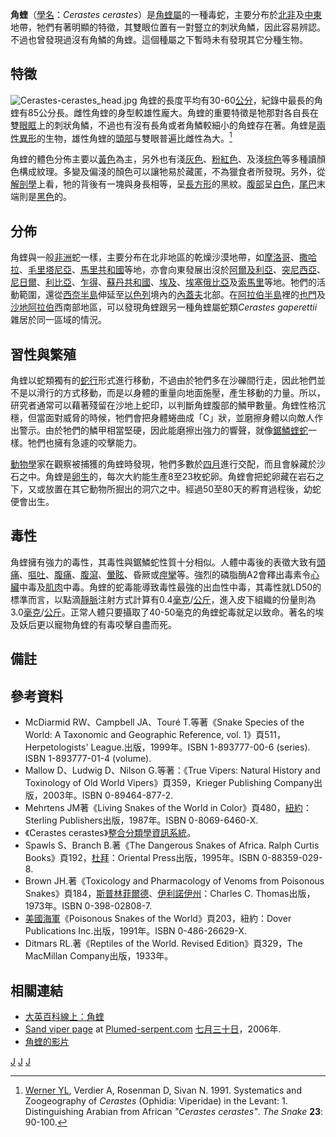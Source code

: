 {{Speciesbox 
| genus = Cerastes
| species = cerastes
| image = Hornviper Cerastes cerastes.jpg
| image_caption =
| authority = [[卡爾·林奈|Linnaeus]], 1758
| synonyms  =
* [''Coluber''] ''Cerastes'' <small>[[Carl_Linnaeus|Linnaeus]], [[自然系統第十版|1758]]</small>
* ''Coluber cornutus'' <br><small>Linnaeus ''In'' [[Fredrik_Hasselqvist|Hasselquist]], 1762</small>
* ''Cerastes cornutus'' <small>— [[Peter_Forsskål|Forskål]], 1775</small>
* ''Vipera Cerastes'' <br><small>— [[Charles-Nicolas-Sigisbert_Sonnini_de_Manoncourt|Sonnini]] & [[Pierre_André_Latreille|Latreille]], 1801</small>
* ''Cerastes Hasselquistii'' <small>[[John_Edward_Gray|Gray]], 1842</small>
* ''Cerastes Aegyptiacus'' <br><small>[[André_Marie_Constant_Duméril|A.M.C. Duméril]], [[Gabriel_Bibron|Bibron]] & <br>[[Auguste_Duméril|A.H.A. Duméril]], 1854</small>
* ''Echidna atricaudata'' <small>A.M.C. Duméril, Bibron & A.H.A. Duméril, 1854</small>
* ''Vipera Avicennae'' <small>[[Giorgio_Jan|Jan]], 1859</small>
* ''V''[''ipera'']. (''Echidna'') ''Avicennae'' <br><small>— Jan, 1863</small>
* ''V''[''ipera'']. (''Cerastes'') ''cerastes'' <br><small>— Jan, 1863</small>
* ''Cerastes cornutus'' <small>— [[George_Albert_Boulenger|Boulenger]], 1891</small>
* ''Cerastes cerastes'' <br><small>— J. Anderson, 1899</small>
* ''Cerastes cornutus'' var. ''mutila'' <br><small>Doumergue, 1901</small>
* ''Aspis cerastes'' <small>— [[Hampton_Wildman_Parker|Parker]], 1938</small>
* ''Cerastes cerastes cerastes'' <br><small>— [[Alan_E._Leviton|Leviton]] & [[Steven_C._Anderson|S.C. Anderson]], 1967</small>
* ''Cerastes cerastes karlhartli'' <small>Sochurek, 1974</small>
* ''Cerastes cerastes karlhartli'' <br><small>— Tiedemann & Häupl, 1980</small>
* [''Cerastes cerastes''] ''mutila'' <br><small>— Le Berre, 1989</small>
* ''Cerastes cerastes'' <small>— [[Yehudah_L._Werner|Y. Werner]], <br>Le Verdier, Rosenman & [[Naomi_Sivan|Sivan]], 1991</small><ref name="McD99">McDiarmid RW, [[Jonathan_A._Campbell|Campbell JA]], Touré T. (1999). ''Snake Species of the World: A Taxonomic and Geographic Reference, Volume 1''. Washington, District of Columbia: Herpetologists' League. {{ISBN|1-893777-01-4}}.</ref>
}}
'''角蝰'''（[[二名法|學名]]：''Cerastes cerastes''）是[[角蝰屬|角蝰屬]]的一種毒蛇，主要分布於[[北非|北非]]及[[中東|中東]]地帶，牠們有著明顯的特徵，其雙眼位置有一對豎立的刺狀角鱗，因此容易辨認。不過也曾發現過沒有角鱗的角蝰。這個種屬之下暫時未有發現其它分種生物。

==特徵==
[[File:Cerastes-cerastes_head.jpg|left]]
角蝰的長度平均有30-60[[公分|公分]]，紀錄中最長的角蝰有85公分長。雌性角蝰的身型較雄性龐大。角蝰的重要特徵是牠那對各自長在雙[[眼眶|眼眶]]上的刺狀角鱗，不過也有沒有長角或者角鱗較細小的角蝰存在著。角蝰是[[兩性異形|兩性異形]]的生物，雄性角蝰的[[頭部|頭部]]与雙眼普遍比雌性為大。<ref name="Wer91">[[Yehudah_L._Werner|Werner YL]], Verdier A, Rosenman D, Sivan N. 1991. Systematics and Zoogeography of ''Cerastes'' (Ophidia: Viperidae) in the Levant: 1. Distinguishing Arabian from African ''"Cerastes cerastes"''. ''The Snake'' '''23''': 90-100.</ref>

角蝰的體色分佈主要以[[黃色|黃色]]為主，另外也有淺[[灰色|灰色]]、[[粉紅色|粉紅色]]、及淺[[棕色|棕色]]等多種讀顏色構成紋理。多變及偏淺的顏色可以讓牠易於藏匿，不為獵食者所發現。另外，從[[解剖學|解剖學]]上看，牠的背後有一塊與身長相等，呈[[長方形|長方形]]的黑紋。[[腹部|腹部]]呈[[白色|白色]]，[[尾巴|尾巴]]末端則是[[黑色|黑色]]的。

==分佈==
角蝰與一般[[非洲|非洲]]蛇一樣，主要分布在北非地區的乾燥沙漠地帶，如[[摩洛哥|摩洛哥]]、[[撒哈拉沙漠|撒哈拉]]、[[毛里塔尼亞|毛里塔尼亞]]、[[馬里共和國|馬里共和國]]等地，亦會向東發展出沒於[[阿爾及利亞|阿爾及利亞]]、[[突尼西亞|突尼西亞]]、[[尼日爾|尼日爾]]、[[利比亞|利比亞]]、[[乍得|乍得]]、[[蘇丹共和國|蘇丹共和國]]、[[埃及|埃及]]、[[埃塞俄比亞|埃塞俄比亞]]及[[索馬里|索馬里]]等地。牠們的活動範圍，還從[[西奈半島|西奈半島]]伸延至[[以色列|以色列]]境內的[[內蓋夫|內蓋夫]]北部。在[[阿拉伯半島|阿拉伯半島]]裡的[[也門|也門]]及[[沙地阿拉伯|沙地阿拉伯]]西南部地區，可以發現角蝰跟另一種角蝰屬蛇類''Cerastes gaperettii''雜居於同一區域的情況。

==習性與繁殖==
角蝰以蛇類獨有的[[蛇行|蛇行]]形式進行移動，不過由於牠們多在沙礫間行走，因此牠們並不是以滑行的方式移動，而是以身體的重量向地面施壓，產生移動的力量。所以，研究者通常可以藉著殘留在沙地上蛇印，以判斷角蝰腹部的鱗甲數量。角蝰性格沉穩，但當面對威脅的時候，牠們會把身體蜷曲成「C」狀，並磨擦身體以向敵人作出警示。由於牠們的鱗甲相當堅硬，因此能磨擦出強力的響聲，就像[[鋸鱗蝰蛇|鋸鱗蝰蛇]]一樣。牠們也擁有急遽的咬擊能力。

[[動物學|動物學]]家在觀察被捕獲的角蝰時發現，牠們多數於[[四月|四月]]進行交配，而且會躲藏於沙石之中。角蝰是[[卵生|卵生]]的，每次大約能生產8至23枚蛇卵。角蝰會把蛇卵藏在岩石之下，又或放置在其它動物所掘出的洞穴之中。經過50至80天的孵育過程後，幼蛇便會出生。

==毒性==
角蝰擁有強力的毒性，其毒性與鋸鱗蛇性質十分相似。人體中毒後的表徵大致有[[頭痛|頭痛]]、[[嘔吐|嘔吐]]、[[腹痛|腹痛]]、[[腹瀉|腹瀉]]、[[暈眩|暈眩]]、昏厥或[[痙攣|痙攣]]等。強烈的磷脂酶A2會釋出毒素令[[心臟|心臟]]中毒及[[肌肉|肌肉]]中毒。角蝰的蛇毒能導致毒性最強的出血性中毒，其毒性就LD50的標準而言，以點滴[[靜脈|靜脈]]注射方式計算有0.4[[毫克|毫克]]/[[公斤|公斤]]，進入皮下組織的份量則為3.0[[毫克|毫克]]/[[公斤|公斤]]。正常人體只要攝取了40-50毫克的角蝰蛇毒就足以致命。著名的埃及妖后更以寵物角蝰的有毒咬擊自盡而死。

==備註==
{{reflist}}

==參考資料==
* McDiarmid RW、Campbell JA、Touré T.等著《Snake Species of the World: A Taxonomic and Geographic Reference, vol. 1》頁511，Herpetologists' League.出版，1999年。ISBN 1-893777-00-6 (series). ISBN 1-893777-01-4 (volume). 
* Mallow D、Ludwig D、Nilson G.等著：《True Vipers: Natural History and Toxinology of Old World Vipers》頁359，Krieger Publishing Company出版，2003年。ISBN 0-89464-877-2. 
* Mehrtens JM著《Living Snakes of the World in Color》頁480，[[紐約|紐約]]：Sterling Publishers出版，1987年。ISBN 0-8069-6460-X. 
* 《Cerastes cerastes》[[整合分類學資訊系統|整合分類學資訊系統]]。
* Spawls S、Branch B.著《The Dangerous Snakes of Africa. Ralph Curtis Books》頁192，[[杜拜|杜拜]]：Oriental Press出版，1995年。ISBN 0-88359-029-8. 
* Brown JH.著《Toxicology and Pharmacology of Venoms from Poisonous Snakes》頁184，[[斯普林菲爾德|斯普林菲爾德]]、[[伊利諾伊州|伊利諾伊州]]：Charles C. Thomas出版，1973年。ISBN 0-398-02808-7. 
* [[美國海軍|美國海軍]]《Poisonous Snakes of the World》頁203，紐約：Dover Publications Inc.出版，1991年。ISBN 0-486-26629-X. 
* Ditmars RL.著《Reptiles of the World. Revised Edition》頁329，The MacMillan Company出版，1933年。

==相關連結==
* [http://wordpedia.eb.com/tbol/article?i=014096&db=big5 大英百科線上：角蝰]{{dead link|date=2018年1月 |bot=InternetArchiveBot |fix-attempted=yes }}
* [https://web.archive.org/web/20060613042050/http://plumed-serpent.com/dscour.html Sand viper page] at [https://web.archive.org/web/20160110041420/http://plumed-serpent.com/ Plumed-serpent.com] [[七月三十日|七月三十日]]，2006年.
* [http://hk.youtube.com/results?search_query=Cerastes+cerastes&search_type= 角蝰的影片]
{{Taxonbar|from=Q1476343}}

[[Category:角蝰屬|J]]
[[Category:卡尔·林奈命名的生物分类|J]]
[[Category:1758年描述的爬行动物|J]]
